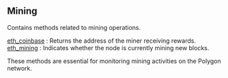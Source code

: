 
## Mining

Contains methods related to mining operations.

[eth_coinbase](/polygon-api/mining/eth_coinbase) : Returns the address of the miner receiving rewards. \
[eth_mining](/polygon-api/mining/eth_mining) : Indicates whether the node is currently mining new blocks.

These methods are essential for monitoring mining activities on the Polygon network.

<Space h={16} />
<GetStarted />
